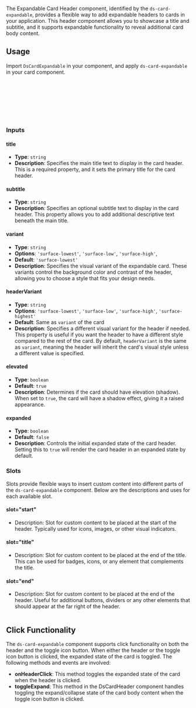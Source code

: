 

The Expandable Card Header component, identified by the `ds-card-expandable`, provides a flexible way to add expandable headers to cards in your application. This header component allows you to showcase a title and subtitle, and it supports expandable functionality to reveal additional card body content.

<Canvas of={CardExpandableStories.Default} />

## Usage

Import `DsCardExpandable` in your component, and apply `ds-card-expandable` in your card component.

```ts
import { DsCardExpandable } from '@frontend/ui/card-expandable'; // 👈 add to file imports

@Component({
    imports: [DsCardExpandable], // 👈 add to component imports
    template: `...`,
})
export class AppComponent {}
```

### Inputs

#### title

-   **Type**: `string`
-   **Description**: Specifies the main title text to display in the card header. This is a required property, and it sets the primary title for the card header.

#### subtitle

-   **Type**: `string`
-   **Description**: Specifies an optional subtitle text to display in the card header. This property allows you to add additional descriptive text beneath the main title.

#### variant

-   **Type**: `string`
-   **Options**: `'surface-lowest'`, `'surface-low'`, `'surface-high'`,
-   **Default**: `'surface-lowest'`
-   **Description**: Specifies the visual variant of the expandable card. These variants control the background color and contrast of the header, allowing you to choose a style that fits your design needs.

#### headerVariant

-   **Type**: `string`
-   **Options**: `'surface-lowest'`, `'surface-low'`, `'surface-high'`, `'surface-highest'`
-   **Default**: Same as `variant` of the card
-   **Description**: Specifies a different visual variant for the header if needed. This property is useful if you want the header to have a different style compared to the rest of the card. By default, `headerVariant` is the same as `variant`, meaning the header will inherit the card's visual style unless a different value is specified.

#### elevated

-   **Type**: `boolean`
-   **Default**: `true`
-   **Description**: Determines if the card should have elevation (shadow). When set to `true`, the card will have a shadow effect, giving it a raised appearance.

#### expanded

-   **Type**: `boolean`
-   **Default**: `false`
-   **Description**: Controls the initial expanded state of the card header. Setting this to `true` will render the card header in an expanded state by default.

### Slots

Slots provide flexible ways to insert custom content into different parts of the `ds-card-expandable` component. Below are the descriptions and uses for each available slot.

#### slot="start"

-   Description: Slot for custom content to be placed at the start of the header. Typically used for icons, images, or other visual indicators.

#### slot="title"

-   Description: Slot for custom content to be placed at the end of the title. This can be used for badges, icons, or any element that complements the title.

#### slot="end"

-   Description: Slot for custom content to be placed at the end of the header. Useful for additional buttons, dividers or any other elements that should appear at the far right of the header.

```

```

## Click Functionality

The `ds-card-expandable` component supports click functionality on both the header and the toggle icon button. When either the header or the toggle icon button is clicked, the expanded state of the card is toggled. The following methods and events are involved:

-   **onHeaderClick**: This method toggles the expanded state of the card when the header is clicked.
-   **toggleExpand**: This method in the DsCardHeader component handles toggling the expand/collapse state of the card body content when the toggle icon button is clicked.
